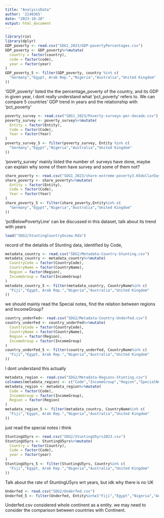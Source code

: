```yaml
---
title: "AnalysisData"
author: '2140365'
date: "2023-10-28"
output: html_document
---
```


```r
library(rio)
library(dplyr)
GDP_poverty <- read.csv("SDG1_2023/GDP-povertyPercentages.csv")
GDP_poverty <- GDP_poverty%>%mutate(
  country = factor(country),
  code = factor(code),
  year = factor(year)
)
GDP_poverty_5 <- filter(GDP_poverty, country %in% c(
  "Germany","Egypt, Arab Rep.","Nigeria","Australia","United Kingdom"
)) 
```
'GDP_poverty' listed the the percentage_poverty of the country, and its GDP in given year, i dont really understand what 'pct_poverty' refers to. We can compare 5 countries' GDP trend in years and the relationship with 'pct_poverty'


```r
poverty_survey <- read.csv("SDG1_2023/Poverty-surveys-per-decade.csv")
poverty_survey <- poverty_survey%>%mutate(
  Entity = factor(Entity),
  Code = factor(Code),
  Year = factor(Year)
)
poverty_survey_5 <- filter(poverty_survey, Entity %in% c(
  "Germany","Egypt","Nigeria","Australia","United Kingdom"
)) 
```
'poverty_survey' mainly listed the number of. surveys have done, maybe can explain why some of them have survey and some of them not?


```r
share_poverty <- read.csv("SDG1_2023/share-extreme-poverty3.65dollarDay.csv")
share_poverty <- share_poverty%>%mutate(
  Entity = factor(Entity),
  Code = factor(Code),
  Year = factor(Year)
)
share_poverty_5 <- filter(share_poverty,Entity%in% c(
  "Germany","Egypt","Nigeria","Australia","United Kingdom"
))
```
'pctBelowPovertyLine' can be discussed in this dataset, talk about its trend with years


```r
load("SDG2/StuntingCountryOview.Rda")
```
record of the detailds of Stunting data, identified by Code,


```r
metadata_country <- read.csv("SDG2/Metadata-Country-Stunting.csv")
metadata_country <- metadata_country%>%mutate(
  CountryCode = factor(CountryCode),
  CountryName = factor(CountryName),
  Region = factor(Region),
  IncomeGroup = factor(IncomeGroup)
)
metadate_country_5 <- filter(metadata_country, CountryName%in% c(
  "Fiji","Egypt, Arab Rep.","Nigeria","Australia","United Kingdom"
))
```
we should mainly read the Special notes, find the relation between regions and IncomeGroup?


```r
country_underFed<- read.csv("SDG2/Metadata-Country-UnderFed.csv")
country_underFed <- country_underFed%>%mutate(
  CountryCode = factor(CountryCode),
  CountryName = factor(CountryName),
  Region = factor(Region),
  IncomeGroup = factor(IncomeGroup)
)
country_underFed_5 <- filter(country_underFed, CountryName%in% c(
  "Fiji","Egypt, Arab Rep.","Nigeria","Australia","United Kingdom"
))
```
I dont understand this actually


```r
metadata_region <- read.csv("SDG2/Metadata-Regions-Stunting.csv")
colnames(metadata_region) <- c("Code","IncomeGroup","Region","SpecialNotes")
metadata_region <- metadata_region%>%mutate(
  Code = factor(Code),
  IncomeGroup = factor(IncomeGroup),
  Region = factor(Region)
)
metadata_region_5 <- filter(metadata_country, CountryName%in% c(
  "Fiji","Egypt, Arab Rep.","Nigeria","Australia","United Kingdom"
))
```
just read the special notes i think


```r
StuntingU5yrs <- read.csv("SDG2/StuntingU5yrs2023.csv")
StuntingU5yrs <- StuntingU5yrs%>%mutate(
  Country = factor(Country),
  Code = factor(Code),
  year = factor(year)
)
StuntingU5yrs_5 <- filter(StuntingU5yrs, Country%in% c(
  "Fiji","Egypt, Arab Rep.","Nigeria","Australia","United Kingdom"
))
```
Talk about the rate of StuntingU5yrs wrt years, but idk why there is no UK


```r
Underfed <- read.csv("SDG2/Underfed.csv")
Underfed_5 <- filter(Underfed, Entity%in%c("Fiji","Egypt","Nigeria","Australia","United Kingdom of Great Britain and Northern Ireland"))
```
Underfed.csv considered whole continent as a entity. we may need to consider the comparison between countries with Continent. 




